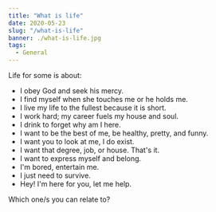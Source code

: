 ```yaml
---
title: "What is life"
date: 2020-05-23
slug: "/what-is-life"
banner: ./what-is-life.jpg
tags:
  - General
---
```


Life for some is about:

- I obey God and seek his mercy.
- I find myself when she touches me or he holds me.
- I live my life to the fullest because it is short.
- I work hard; my career fuels my house and soul.
- I drink to forget why am I here. 
- I want to be the best of me, be healthy, pretty, and funny.
- I want you to look at me, I do exist.
- I want that degree, job, or house. That's it.
- I want to express myself and belong.
- I'm bored, entertain me.
- I just need to survive.
- Hey! I'm here for you, let me help.

Which one/s you can relate to?
